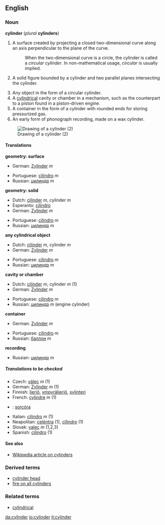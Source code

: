 ==English==
===Noun===
'''cylinder''' (''plural'' '''cylinders''')

#{{geometry}} A surface created by projecting a closed two-dimensional curve along an axis perpendicular to the plane of the curve.
#:When the two-dimensional curve is a circle, the cylinder is called a ''circular cylinder''.  In non-mathematical usage, ''circular'' is usually implied.
#{{geometry}} A solid figure bounded by a cylinder and two parallel planes intersecting the cylinder.
#Any object in the form of a circular cylinder.
#A [[cylindrical]] cavity or chamber in a mechanism, such as the counterpart to a piston found in a piston-driven engine.
#A container in the form of a cylinder with rounded ends for storing pressurized gas.
#An early form of phonograph recording, made on a wax cylinder.
[[Image:Cylinder.png|Drawing of a cylinder (2)]]

====Translations====
'''geometry: surface'''
{{top}}
<!--Put translations for languages from A to I here-->
*German: [[Zylinder]] ''m''
{{mid}}
<!--Put translations for languages from J to Z here-->
*Portuguese: [[cilindro]] ''m''
*Russian: [[цилиндр]] ''m''
{{bottom}}

'''geometry: solid'''
{{top}}
<!--Put translations for languages from A to I here-->
*Dutch: [[cilinder]] ''m'', cylinder ''m''
*Esperanto: [[cilindro]]
*German: [[Zylinder]] ''m''
{{mid}}
<!--Put translations for languages from J to Z here-->
*Portuguese: [[cilindro]] ''m''
*Russian: [[цилиндр]] ''m''
{{bottom}}

'''any cylindrical object'''
{{top}}
<!--Put translations for languages from A to I here-->
*Dutch: [[cilinder]] ''m'', cylinder ''m''
*German: [[Zylinder]] ''m''
{{mid}}
<!--Put translations for languages from J to Z here-->
*Portuguese: [[cilindro]] ''m''
*Russian: [[цилиндр]] ''m''
{{bottom}}

'''cavity or chamber'''
{{top}}
<!--Put translations for languages from A to I here-->
*Dutch: [[cilinder]] ''m'', cylinder ''m'' (1)
*German: [[Zylinder]] ''m''
{{mid}}
<!--Put translations for languages from J to Z here-->
*Portuguese: [[cilindro]] ''m''
*Russian: [[цилиндр]] ''m'' (engine cylinder)
{{bottom}}

'''container'''
{{top}}
<!--Put translations for languages from A to I here-->
*German: [[Zylinder]] ''m''
{{mid}}
<!--Put translations for languages from J to Z here-->
*Portuguese: [[cilindro]] ''m''
*Russian: [[баллон]] ''m''
{{bottom}}

'''recording'''
{{top}}
<!--Put translations for languages from A to I here-->
{{mid}}
<!--Put translations for languages from J to Z here-->
*Russian: [[цилиндр]] ''m''
{{bottom}}

=====Translations to be checked=====
<!--Remove this section once all of the translations below have been moved into the tables above.-->
{{checktrans}}

*Czech: [[válec]] ''m'' (1)
*German: [[Zylinder]] ''m'' (1)
*Finnish: [[lieriö]], [[ympyrälieriö]], [[sylinteri]]
*French: [[cylindre]] ''m'' (1)
*{{ga}}: [[sorcóra]]
*Italian: [[cilindro]] ''m'' (1)
*Neapolitan: [[celéntra]] (1), [[cìlìndro]] (1)
*Slovak: [[valec]] ''m'' (1,2,3)
*Spanish: [[cilindro]] (1)

====See also====
*[[w:cylinder|Wikipedia article on cylinders]]

===Derived terms===
*[[cylinder head]]
*[[fire on all cylinders]]

===Related terms===
*[[cylindrical]]

[[da:cylinder]]
[[io:cylinder]]
[[it:cylinder]]